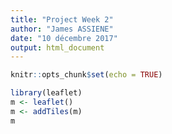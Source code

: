 ```yaml
---
title: "Project Week 2"
author: "James ASSIENE"
date: "10 décembre 2017"
output: html_document
---
```


```r
knitr::opts_chunk$set(echo = TRUE)
```

```r
library(leaflet)
m <- leaflet()
m <- addTiles(m)
m
```

